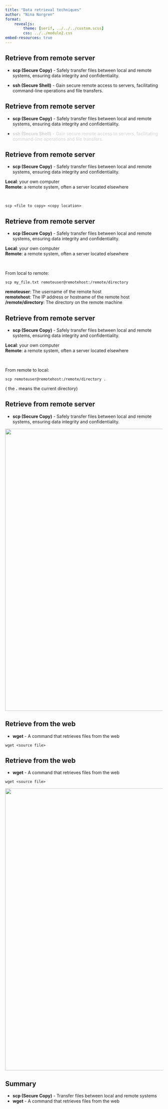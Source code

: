 ```yaml
---
title: "Data retrieval techniques"
author: "Nina Norgren"
format: 
    revealjs:
        theme: [serif, ../../../custom.scss]
        css: ../../module2.css
embed-resources: true
---
```


## Retrieve from remote server

- **scp (Secure Copy)** - Safely transfer files between local and remote systems, ensuring data integrity and confidentiality.  

- **ssh (Secure Shell)** - Gain secure remote access to servers, facilitating command-line operations and file transfers.


## Retrieve from remote server

- **scp (Secure Copy)** - Safely transfer files between local and remote systems, ensuring data integrity and confidentiality.  

- <span style="color: lightgrey;">**ssh (Secure Shell)** - Gain secure remote access to servers, facilitating command-line operations and file transfers.</span>


## Retrieve from remote server

- **scp (Secure Copy)** - Safely transfer files between local and remote systems, ensuring data integrity and confidentiality.  

**Local**: your own computer  
**Remote**: a remote system, often a server located elsewhere

<br>

```
scp <file to copy> <copy location>
```

## Retrieve from remote server

- **scp (Secure Copy)** - Safely transfer files between local and remote systems, ensuring data integrity and confidentiality.  

**Local**: your own computer  
**Remote**: a remote system, often a server located elsewhere

<br>

From local to remote:
```
scp my_file.txt remoteuser@remotehost:/remote/directory
```

**remoteuser**: The username of the remote host  
**remotehost**: The IP address or hostname of the remote host  
**/remote/directory**: The directory on the remote machine  

## Retrieve from remote server

- **scp (Secure Copy)** - Safely transfer files between local and remote systems, ensuring data integrity and confidentiality.  

**Local**: your own computer  
**Remote**: a remote system, often a server located elsewhere

<br>

From remote to local:
```
scp remoteuser@remotehost:/remote/directory .
```
( the **.** means the current directory)


## Retrieve from remote server

- **scp (Secure Copy)** - Safely transfer files between local and remote systems, ensuring data integrity and confidentiality.  

![](img/scp.PNG){width=900}

## Retrieve from the web

- **wget** - A command that retrieves files from the web

```
wget <source file>
```


## Retrieve from the web

- **wget** - A command that retrieves files from the web

```
wget <source file>
```

![](img/wget.PNG){width=900}


## Summary

- **scp (Secure Copy)** - Transfer files between local and remote systems
- **wget** - A command that retrieves files from the web